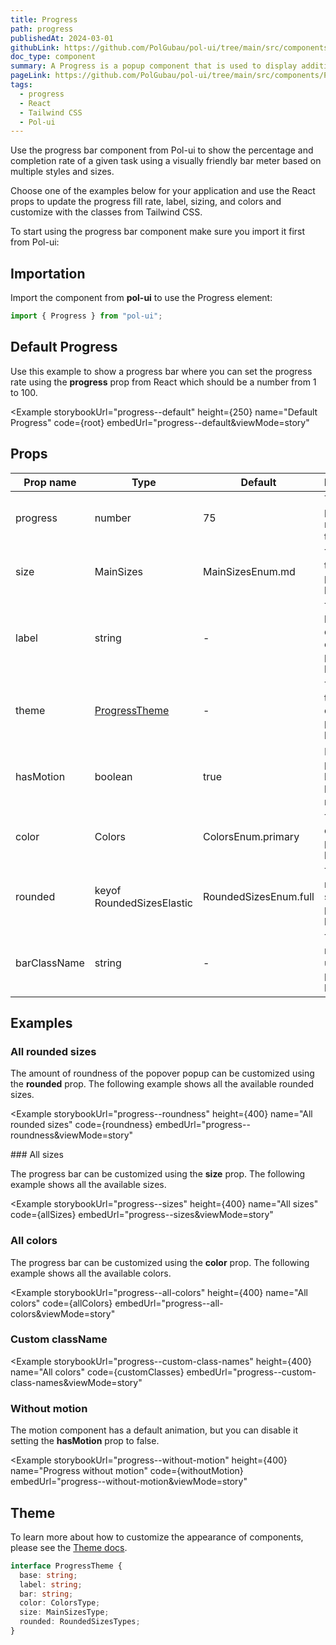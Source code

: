 ```yaml
---
title: Progress
path: progress
publishedAt: 2024-03-01
githubLink: https://github.com/PolGubau/pol-ui/tree/main/src/components/Progress
doc_type: component
summary: A Progress is a popup component that is used to display additional information or actions when the user interacts with a button or a link.
pageLink: https://github.com/PolGubau/pol-ui/tree/main/src/components/Progress
tags:
  - progress
  - React
  - Tailwind CSS
  - Pol-ui
---
```








Use the progress bar component from Pol-ui to show the percentage and completion rate of a given task using a visually friendly bar meter based on multiple styles and sizes.

Choose one of the examples below for your application and use the React props to update the progress fill rate, label, sizing, and colors and customize with the classes from Tailwind CSS.

To start using the progress bar component make sure you import it first from Pol-ui:

## Importation

Import the component from **pol-ui** to use the Progress element:

```jsx
import { Progress } from "pol-ui";
```

## Default Progress

Use this example to show a progress bar where you can set the progress rate using the **progress** prop from React which should be a number from 1 to 100.

<Example
  storybookUrl="progress--default"
  height={250}
  name="Default Progress"
  code={root}
  embedUrl="progress--default&viewMode=story"
>
  <RootCode />
</Example>

## Props

| Prop name    | Type                      | Default               | Description                                   |
| ------------ | ------------------------- | --------------------- | --------------------------------------------- |
| progress     | number                    | 75                    | The progress rate from 1 to 100               |
| size         | MainSizes                 | MainSizesEnum.md      | The size of the progress bar                  |
| label        | string                    | -                     | The label to be displayed on the progress bar |
| theme        | [ProgressTheme](#theme)   | -                     | The theme to be used on the progress bar      |
| hasMotion    | boolean                   | true                  | If the progress bar should have motion        |
| color        | Colors                    | ColorsEnum.primary    | The color of the progress bar                 |
| rounded      | keyof RoundedSizesElastic | RoundedSizesEnum.full | The rounded size of the progress bar          |
| barClassName | string                    | -                     | The class name to be used on the progress bar |

## Examples

### All rounded sizes

The amount of roundness of the popover popup can be customized using the **rounded** prop. The following example shows all the available rounded sizes.

<Example
  storybookUrl="progress--roundness"
  height={400}
  name="All rounded sizes"
  code={roundness}
  embedUrl="progress--roundness&viewMode=story"
>
  <RoundnessCode />
</Example>
### All sizes

The progress bar can be customized using the **size** prop. The following example shows all the available sizes.

<Example
  storybookUrl="progress--sizes"
  height={400}
  name="All sizes"
  code={allSizes}
  embedUrl="progress--sizes&viewMode=story"
>
  <AllSizesCode />
</Example>

### All colors

The progress bar can be customized using the **color** prop. The following example shows all the available colors.

<Example
  storybookUrl="progress--all-colors"
  height={400}
  name="All colors"
  code={allColors}
  embedUrl="progress--all-colors&viewMode=story"
>
  <AllColorsCode />
</Example>

### Custom className

<Example
  storybookUrl="progress--custom-class-names"
  height={400}
  name="All colors"
  code={customClasses}
  embedUrl="progress--custom-class-names&viewMode=story"
>
  <CustomClassesCode />
</Example>

### Without motion

The motion component has a default animation, but you can disable it setting the **hasMotion** prop to false.

<Example
  storybookUrl="progress--without-motion"
  height={400}
  name="Progress without motion"
  code={withoutMotion}
  embedUrl="progress--without-motion&viewMode=story"
>
  <WithoutMotionCode />
</Example>

## Theme

To learn more about how to customize the appearance of components, please see the [Theme docs](/docs/theme).

```ts
interface ProgressTheme {
  base: string;
  label: string;
  bar: string;
  color: ColorsType;
  size: MainSizesType;
  rounded: RoundedSizesTypes;
}
```
